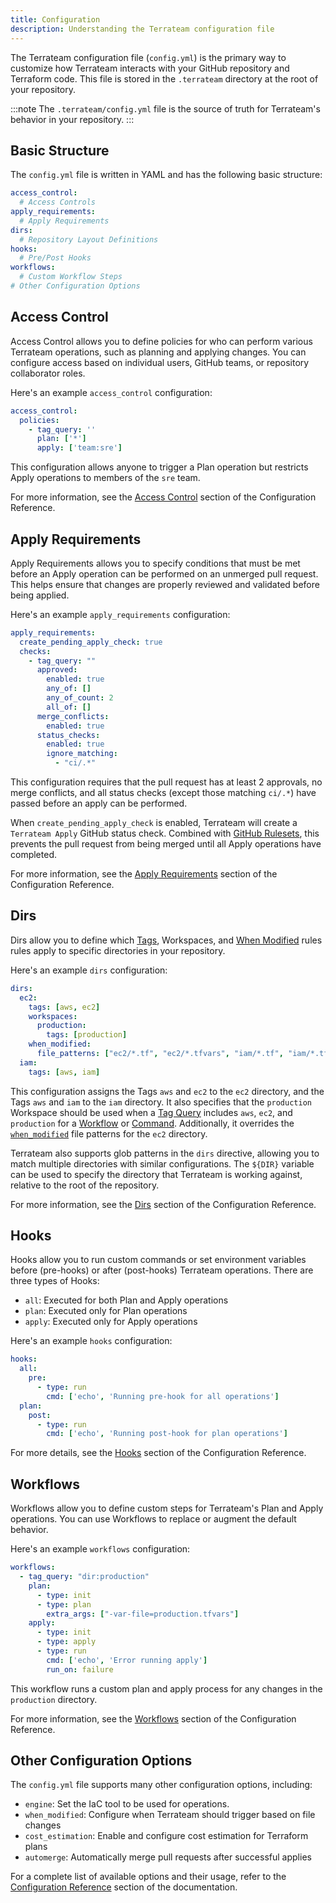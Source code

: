 ```yaml
---
title: Configuration 
description: Understanding the Terrateam configuration file
---
```



The Terrateam configuration file (`config.yml`) is the primary way to customize how Terrateam interacts with your GitHub repository and Terraform code. This file is stored in the `.terrateam` directory at the root of your repository.

:::note
The `.terrateam/config.yml` file is the source of truth for Terrateam's behavior in your repository.
:::

## Basic Structure

The `config.yml` file is written in YAML and has the following basic structure:

```yaml
access_control:
  # Access Controls
apply_requirements:
  # Apply Requirements
dirs:
  # Repository Layout Definitions
hooks:
  # Pre/Post Hooks 
workflows:
  # Custom Workflow Steps 
# Other Configuration Options
```

## Access Control

Access Control allows you to define policies for who can perform various Terrateam operations, such as planning and applying changes. You can configure access based on individual users, GitHub teams, or repository collaborator roles.

Here's an example `access_control` configuration:

```yaml
access_control:
  policies:
    - tag_query: ''
      plan: ['*']
      apply: ['team:sre']
```

This configuration allows anyone to trigger a Plan operation but restricts Apply operations to members of the `sre` team.

For more information, see the [Access Control](/configuration-reference/access-control) section of the Configuration Reference.

## Apply Requirements

Apply Requirements allows you to specify conditions that must be met before an Apply operation can be performed on an unmerged pull request. This helps ensure that changes are properly reviewed and validated before being applied.

Here's an example `apply_requirements` configuration:

```yaml
apply_requirements:
  create_pending_apply_check: true
  checks:
    - tag_query: ""
      approved:
        enabled: true
        any_of: []
        any_of_count: 2
        all_of: []
      merge_conflicts:
        enabled: true
      status_checks:
        enabled: true
        ignore_matching:
          - "ci/.*"
```

This configuration requires that the pull request has at least 2 approvals, no merge conflicts, and all status checks (except those matching `ci/.*`) have passed before an apply can be performed.

When `create_pending_apply_check` is enabled, Terrateam will create a `Terrateam Apply` GitHub status check. Combined with [GitHub Rulesets](https://docs.github.com/en/repositories/configuring-branches-and-merges-in-your-repository/managing-rulesets/about-rulesets), this prevents the pull request from being merged until all Apply operations have completed.

For more information, see the [Apply Requirements](/configuration-reference/apply-requirements) section of the Configuration Reference.

## Dirs

Dirs allow you to define which [Tags](/advanced-workflows/tags), Workspaces, and [When Modified](/configuration-reference/when-modified) rules rules apply to specific directories in your repository.

Here's an example `dirs` configuration:

```yaml
dirs:
  ec2:
    tags: [aws, ec2]
    workspaces:
      production:
        tags: [production]
    when_modified:
      file_patterns: ["ec2/*.tf", "ec2/*.tfvars", "iam/*.tf", "iam/*.tfvars"]
  iam:
    tags: [aws, iam]
```

This configuration assigns the Tags `aws` and `ec2` to the `ec2` directory, and the Tags `aws` and `iam` to the `iam` directory. It also specifies that the `production` Workspace should be used when a [Tag Query](/advanced-workflows/tags) includes `aws`, `ec2`, and `production` for a [Workflow](/configuration-reference/workflows) or [Command](/command-reference). Additionally, it overrides the [`when_modified`](/configuration-reference/when-modified) file patterns for the `ec2` directory.

Terrateam also supports glob patterns in the `dirs` directive, allowing you to match multiple directories with similar configurations. The `${DIR}` variable can be used to specify the directory that Terrateam is working against, relative to the root of the repository.

For more information, see the [Dirs](/configuration-reference/dirs) section of the Configuration Reference.

## Hooks

Hooks allow you to run custom commands or set environment variables before (pre-hooks) or after (post-hooks) Terrateam operations. There are three types of Hooks:

- `all`: Executed for both Plan and Apply operations
- `plan`: Executed only for Plan operations
- `apply`: Executed only for Apply operations

Here's an example `hooks` configuration:

```yaml
hooks:
  all:
    pre:
      - type: run
        cmd: ['echo', 'Running pre-hook for all operations']
  plan:
    post:
      - type: run
        cmd: ['echo', 'Running post-hook for plan operations']
```

For more details, see the [Hooks](/configuration-reference/hooks) section of the Configuration Reference.

## Workflows

Workflows allow you to define custom steps for Terrateam's Plan and Apply operations. You can use Workflows to replace or augment the default behavior.

Here's an example `workflows` configuration:

```yaml
workflows:
  - tag_query: "dir:production"
    plan:
      - type: init
      - type: plan
        extra_args: ["-var-file=production.tfvars"]
    apply:
      - type: init
      - type: apply
      - type: run
        cmd: ['echo', 'Error running apply']
        run_on: failure
```

This workflow runs a custom plan and apply process for any changes in the `production` directory.

For more information, see the [Workflows](/configuration-reference/workflows) section of the Configuration Reference.

## Other Configuration Options

The `config.yml` file supports many other configuration options, including:

- `engine`: Set the IaC tool to be used for operations.
- `when_modified`: Configure when Terrateam should trigger based on file changes
- `cost_estimation`: Enable and configure cost estimation for Terraform plans
- `automerge`: Automatically merge pull requests after successful applies

For a complete list of available options and their usage, refer to the [Configuration Reference](/configuration-reference) section of the documentation.
